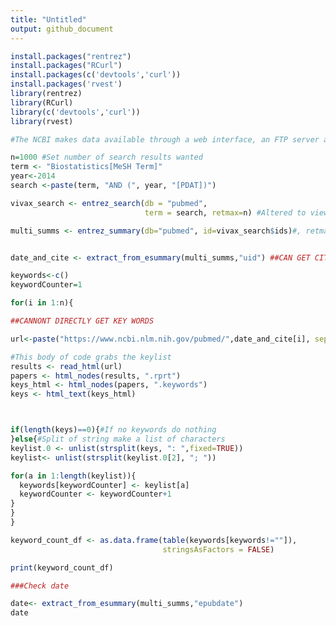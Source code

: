 ```yaml
---
title: "Untitled"
output: github_document
---
```


```r
install.packages("rentrez")
install.packages("RCurl")
install.packages(c('devtools','curl'))
install.packages('rvest')
library(rentrez)
library(RCurl)
library(c('devtools','curl'))
library(rvest)

#The NCBI makes data available through a web interface, an FTP server and through a REST API called the Entrez Utilities, this package should allow us to access it.  Some other jazz changed since Adam taught this last so I had to install and load the other packages you see as well.
```



```r

n=1000 #Set number of search results wanted
term <- "Biostatistics[MeSH Term]"
year<-2014
search <-paste(term, "AND (", year, "[PDAT])")

vivax_search <- entrez_search(db = "pubmed",
                              term = search, retmax=n) #Altered to view biostats

multi_summs <- entrez_summary(db="pubmed", id=vivax_search$ids)#, retmax=n)


date_and_cite <- extract_from_esummary(multi_summs,"uid") ##CAN GET CITATIONS

keywords<-c()
keywordCounter=1

for(i in 1:n){

##CANNONT DIRECTLY GET KEY WORDS

url<-paste("https://www.ncbi.nlm.nih.gov/pubmed/",date_and_cite[i], sep="" )

#This body of code grabs the keylist
results <- read_html(url)
papers <- html_nodes(results, ".rprt")
keys_html <- html_nodes(papers, ".keywords")
keys <- html_text(keys_html)



if(length(keys)==0){#If no keywords do nothing
}else{#Split of string make a list of characters
keylist.0 <- unlist(strsplit(keys, ": ",fixed=TRUE))
keylist<- unlist(strsplit(keylist.0[2], "; "))

for(a in 1:length(keylist)){
  keywords[keywordCounter] <- keylist[a]
  keywordCounter <- keywordCounter+1
}
}
}

keyword_count_df <- as.data.frame(table(keywords[keywords!=""]), 
                                  stringsAsFactors = FALSE)

print(keyword_count_df)

###Check date

date<- extract_from_esummary(multi_summs,"epubdate") 
date



```
